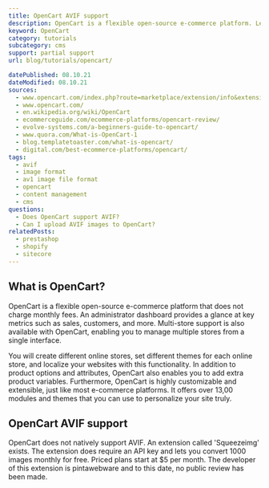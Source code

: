 ```yaml
---
title: OpenCart AVIF support
description: OpenCart is a flexible open-source e-commerce platform. Learn how to use AVIF images within OpenCart.
keyword: OpenCart
category: tutorials
subcategory: cms
support: partial support
url: blog/tutorials/opencart/

datePublished: 08.10.21
dateModified: 08.10.21
sources:
  - www.opencart.com/index.php?route=marketplace/extension/info&extension_id=40868&filter_license=0&filter_download_id=39
  - www.opencart.com/
  - en.wikipedia.org/wiki/OpenCart
  - ecommerceguide.com/ecommerce-platforms/opencart-review/
  - evolve-systems.com/a-beginners-guide-to-opencart/
  - www.quora.com/What-is-OpenCart-1
  - blog.templatetoaster.com/what-is-opencart/
  - digital.com/best-ecommerce-platforms/opencart/
tags:
  - avif
  - image format
  - av1 image file format
  - opencart
  - content management
  - cms
questions:
  - Does OpenCart support AVIF?
  - Can I upload AVIF images to OpenCart?
relatedPosts:
  - prestashop
  - shopify
  - sitecore
---
```


## What is OpenCart?

OpenCart is a flexible open-source e-commerce platform that does not charge monthly fees. An administrator dashboard provides a glance at key metrics such as sales, customers, and more. Multi-store support is also available with OpenCart, enabling you to manage multiple stores from a single interface.

You will create different online stores, set different themes for each online store, and localize your websites with this functionality. In addition to product options and attributes, OpenCart also enables you to add extra product variables. Furthermore, OpenCart is highly customizable and extensible, just like most e-commerce platforms. It offers over 13,00 modules and themes that you can use to personalize your site truly.

## OpenCart AVIF support

OpenCart does not natively support AVIF. An extension called 'Squeezeimg' exists. The extension does require an API key and lets you convert 1000 images monthly for free. Priced plans start at $5 per month. The developer of this extension is pintawebware and to this date, no public review has been made.
